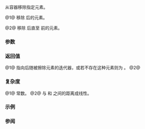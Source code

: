 {{cpp/container/forward_list/title|erase_after}}
{{cpp/container/forward_list/navbar}}
{{dcl begin}}
{{dcl|num=1|since=c++11|
iterator erase_after( const_iterator pos );
}}
{{dcl|num=2|since=c++11|
iterator erase_after( const_iterator first, const_iterator last );
}}
{{dcl end}}

从容器移除指定元素。

@1@ 移除 {{tt|pos}} 后的元素。

@2@ 移除 {{tt|first}} 后直至 {{tt|last}} 前的元素。

===参数===
{{par begin}}
{{par|pos|指向前趋要被移除元素的迭代器}}
{{par range|3=要移除的}}
{{par end}} 

===返回值===
@1@ 指向后随被擦除元素的迭代器，或若不存在这种元素则为 {{lc|end()}}。
@2@ {{c|last}}

===复杂度===
@1@ 常数。
@2@ 与 {{tt|first}} 和 {{tt|last}} 之间的距离成线性。

===示例===
{{example
|code=
#include &lt;forward_list&gt;
#include &lt;iostream&gt;
#include &lt;iterator&gt;

int main()
{
    std::forward_list&lt;int&gt; l = { 1, 2, 3, 4, 5, 6, 7, 8, 9 };

//  l.erase(l.begin()); // 错误：没有名为 erase() 的函数
    
    l.erase_after(l.before_begin()); // 移除首元素
    
    for (auto n : l)
        std::cout &lt;&lt; n &lt;&lt; ' ';
    std::cout &lt;&lt; '\n';

    auto fi = std::next(l.begin());
    auto la = std::next(fi, 3);
    
    l.erase_after(fi, la);
    
    for (auto n : l)
        std::cout &lt;&lt; n &lt;&lt; ' ';
    std::cout &lt;&lt; '\n';
}
|output=
2 3 4 5 6 7 8 9
2 3 6 7 8 9
}}

===参阅===
{{dsc begin}}
{{dsc inc|cpp/container/dsc clear|forward_list}}
{{dsc end}}

{{langlinks|de|en|es|fr|it|ja|pt|ru}}